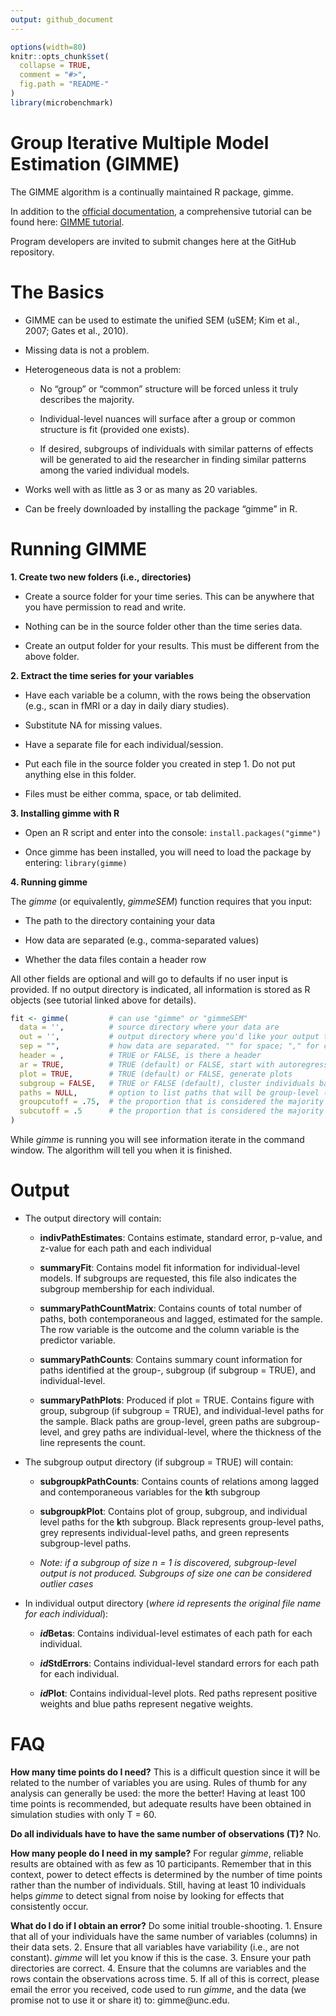 ```yaml
---
output: github_document
---
```


<!-- README.md is generated from README.Rmd. Please edit that file -->

```r
options(width=80)
knitr::opts_chunk$set(
  collapse = TRUE,
  comment = "#>",
  fig.path = "README-"
)
library(microbenchmark)
```

# **Group Iterative Multiple Model Estimation (GIMME)**

The GIMME algorithm is a continually maintained R package, gimme.

In addition to the [official documentation](https://cran.r-project.org/web/packages/gimme/index.html), a comprehensive tutorial can be found here: [GIMME tutorial](http://gimme.web.unc.edu/files/2014/12/Lane-Gates-2017-SEM-gimme.pdf).

Program developers are invited to submit changes here at the GitHub repository. 

# **The Basics**


+ GIMME can be used to estimate the unified SEM (uSEM; Kim et al., 2007; Gates et al., 2010).

+ Missing data is not a problem. 

+ Heterogeneous data is not a problem: 
  
    + No "group" or "common" structure will be forced unless it truly describes the majority. 
      
    + Individual-level nuances will surface after a group or common structure is fit (provided one exists).
    
    + If desired, subgroups of individuals with similar patterns of effects will be generated to aid the researcher in finding similar patterns among the varied individual models. 
 
+ Works well with as little as 3 or as many as 20 variables.
  
+ Can be freely downloaded by installing the package "gimme" in R.

 \newpage
 
# **Running GIMME**

__1. Create two new folders (i.e., directories)__

 + Create a source folder for your time series. This can be anywhere that you have permission to read and write. 
 
 + Nothing can be in the source folder other than the time series data.
 
 + Create an output folder for your results. This must be different from the above folder.

__2. Extract the time series for your variables__

  + Have each variable be a column, with the rows being the observation (e.g., scan in fMRI or a day in daily diary studies).
  
  + Substitute NA for missing values.
  
  + Have a separate file for each individual/session.
  
  + Put each file in the source folder you created in step 1. Do not put anything else in this folder.
  
  + Files must be either comma, space, or tab delimited.

__3. Installing gimme with R__

  + Open an R script and enter into the console: `install.packages("gimme")`
  
  + Once gimme has been installed, you will need to load the package by entering: `library(gimme)`

__4. Running gimme__

   The *gimme* (or equivalently, *gimmeSEM*) function requires that you input:
   
  + The path to the directory containing your data
  
  + How data are separated (e.g., comma-separated values)
  
  + Whether the data files contain a header row 
   
   All other fields are optional and will go to defaults if no user input is provided. If no output directory is indicated, all information is stored as R objects (see tutorial linked above for details).
```r
fit <- gimme(         # can use "gimme" or "gimmeSEM"
  data = '',          # source directory where your data are 
  out = '',           # output directory where you'd like your output to go
  sep = "",           # how data are separated. "" for space; "," for comma, "/t" for tab-delimited
  header = ,          # TRUE or FALSE, is there a header
  ar = TRUE,          # TRUE (default) or FALSE, start with autoregressive paths open
  plot = TRUE,        # TRUE (default) or FALSE, generate plots
  subgroup = FALSE,   # TRUE or FALSE (default), cluster individuals based on similarities in effects
  paths = NULL,       # option to list paths that will be group-level (semi-confirmatory)
  groupcutoff = .75,  # the proportion that is considered the majority at the group level
  subcutoff = .5      # the proportion that is considered the majority at the subgroup level
)        
```
While *gimme* is running you will see information iterate in the command window. The algorithm will tell you when it is finished.


# **Output**

* The output directory will contain:

    + __indivPathEstimates__: Contains estimate, standard error, p-value, and z-value for each path and each individual 
  
    + __summaryFit__: Contains model fit information for individual-level models. If subgroups are requested, this file also indicates the subgroup membership for each individual.
  
    + __summaryPathCountMatrix__: Contains counts of total number of paths, both contemporaneous and lagged, estimated for the sample. The row variable is the outcome and the column variable is the predictor variable.
  
    + __summaryPathCounts__: Contains summary count information for paths identified at the group-, subgroup (if subgroup = TRUE), and individual-level.
  
    + __summaryPathPlots__: Produced if plot = TRUE. Contains figure with group, subgroup (if subgroup = TRUE), and individual-level paths for the sample. Black paths are group-level, green paths are subgroup-level, and grey paths are individual-level, where the thickness of the line represents the count.
  
* The subgroup output directory (if subgroup = TRUE) will contain:

    + __subgroup*k*PathCounts__: Contains counts of relations among lagged and contemporaneous variables for the **k**th subgroup
  
    + __subgroup*k*Plot__: Contains plot of group, subgroup, and individual level paths for the **k**th subgroup. Black represents group-level paths, grey represents individual-level paths, and green represents subgroup-level paths.
    
    + *Note: if a subgroup of size n = 1 is discovered, subgroup-level output is not produced. Subgroups of size one can be considered outlier cases* 

* In individual output directory (*where id represents the original file name for each individual*):

    + __*id*Betas__: Contains individual-level estimates of each path for each individual.
    
    + __*id*StdErrors__: Contains individual-level standard errors for each path for each individual.
    
    + __*id*Plot__: Contains individual-level plots. Red paths represent positive weights and blue paths represent negative weights.

# **FAQ**

**How many time points do I need?**
This is a difficult question since it will be related to the number of variables you are using. Rules of thumb for any analysis can generally be used: the more the better! Having at least 100 time points is recommended, but adequate results have been obtained in simulation studies with only T = 60. 

**Do all individuals have to have the same number of observations (T)?**
No. 

**How many people do I need in my sample?**
For regular *gimme*, reliable results are obtained with as few as 10 participants. Remember that in this context, power to detect effects is determined by the number of time points rather than the number of individuals. Still, having at least 10 individuals helps *gimme* to detect signal from noise by looking for effects that consistently occur. 

**What do I do if I obtain an error?**
Do some initial trouble-shooting. 
1. Ensure that all of your individuals have the same number of variables (columns) in their data sets. 
2. Ensure that all variables have variability (i.e., are not constant). *gimme* will let you know if this is the case. 
3. Ensure your path directories are correct. 
4. Ensure that the columns are variables and the rows contain the observations across time. 
5. If all of this is correct, please email the error you received, code used to run *gimme*, and the data (we promise not to use it or share it) to: gimme@unc.edu. 












      